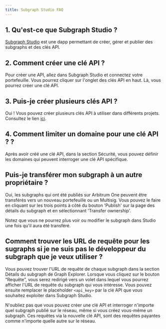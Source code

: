 ```yaml
---
title: Subgraph Studio FAQ
---
```


## 1. Qu'est-ce que Subgraph Studio ?

[Subgraph Studio](https://thegraph.com/studio/) est une dapp permettant de créer, gérer et publier des subgraphs et des clés API.

## 2. Comment créer une clé API ?

Pour créer une API, allez dans Subgraph Studio et connectez votre portefeuille. Vous pourrez cliquer sur l'onglet des clés API en haut. Là, vous pourrez créer une clé API.

## 3. Puis-je créer plusieurs clés API ?

Oui ! Vous pouvez créer plusieurs clés API à utiliser dans différents projets. Consultez le lien [ici](https://thegraph.com/studio/apikeys/).

## 4. Comment limiter un domaine pour une clé API ? ?

Après avoir créé une clé API, dans la section Sécurité, vous pouvez définir les domaines qui peuvent interroger une clé API spécifique.

## Puis-je transférer mon subgraph à un autre propriétaire ?

Oui, les subgraphs qui ont été publiés sur Arbitrum One peuvent être transférés vers un nouveau portefeuille ou un Multisig. Vous pouvez le faire en cliquant sur les trois points à côté du bouton 'Publish' sur la page des détails du subgraph et en sélectionnant 'Transfer ownership'.

Notez que vous ne pourrez plus voir ou modifier le subgraph dans Studio une fois qu'il aura été transféré.

## Comment trouver les URL de requête pour les sugraphs si je ne suis pas le développeur du subgraph que je veux utiliser ?

Vous pouvez trouver l'URL de requête de chaque subgraph dans la section Détails du subgraph de Graph Explorer. Lorsque vous cliquez sur le bouton “Requête”, vous serez redirigé vers un volet dans lequel vous pourrez afficher l'URL de requête du subgraph qui vous intéresse. Vous pouvez ensuite remplacer le placeholder `<api_key>` par la clé API que vous souhaitez exploiter dans Subgraph Studio.

N'oubliez pas que vous pouvez créer une clé API et interroger n'importe quel subgraph publié sur le réseau, même si vous créez vous-même un subgraph. Ces requêtes via la nouvelle clé API, sont des requêtes payantes comme n'importe quelle autre sur le réseau.
